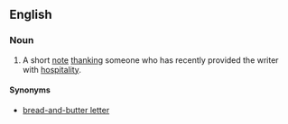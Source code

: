 ==English==

===Noun===
{{en-noun|sg=[[bread-and-butter]] [[note]]}}

# A short [[note]] [[thank]]ing someone who has recently provided the writer with [[hospitality]].

====Synonyms====
* [[bread-and-butter letter]]